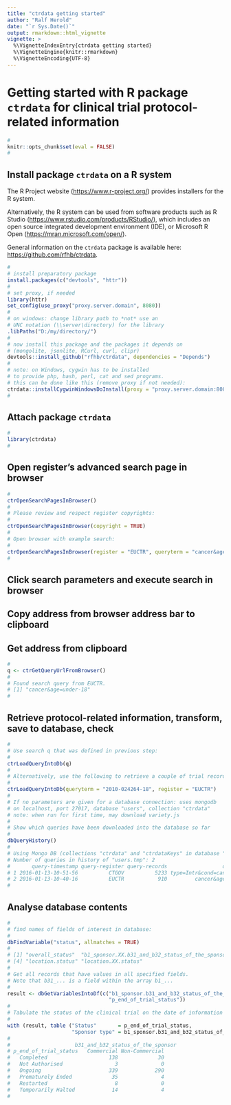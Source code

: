 ```yaml
---
title: "ctrdata getting started"
author: "Ralf Herold"
date: "`r Sys.Date()`"
output: rmarkdown::html_vignette
vignette: >
  %\VignetteIndexEntry{ctrdata getting started}
  %\VignetteEngine{knitr::rmarkdown}
  %\VignetteEncoding{UTF-8}
---
```


# Getting started with R package `ctrdata` for clinical trial protocol-related information

```r
#
knitr::opts_chunk$set(eval = FALSE)
#
```

## Install package `ctrdata` on a R system

The R Project website ([https://www.r-project.org/](https://www.r-project.org/)) provides installers for the R system. 

Alternatively, the R system can be used from software products such as R Studio ([https://www.rstudio.com/products/RStudio/](https://www.rstudio.com/products/RStudio/)), which includes an open source integrated development environment (IDE), or Microsoft R Open ([https://mran.microsoft.com/open/](https://mran.microsoft.com/open/)). 

General information on the `ctrdata` package is available here: [https://github.com/rfhb/ctrdata](https://github.com/rfhb/ctrdata). 

```r
# 
# install preparatory package
install.packages(c("devtools", "httr"))
#
# set proxy, if needed
library(httr)
set_config(use_proxy("proxy.server.domain", 8080))
#
# on windows: change library path to *not* use an 
# UNC notation (\\server\directory) for the library
.libPaths("D:/my/directory/")
#
# now install this package and the packages it depends on
# (mongolite, jsonlite, RCurl, curl, clipr)
devtools::install_github("rfhb/ctrdata", dependencies = "Depends")
#
# note: on Windows, cygwin has to be installed
# to provide php, bash, perl, cat and sed programs.
# this can be done like this (remove proxy if not needed): 
ctrdata::installCygwinWindowsDoInstall(proxy = "proxy.server.domain:8080") 
#
```


## Attach package `ctrdata`
```r
#
library(ctrdata)
#
```

## Open register's advanced search page in browser
```r
#
ctrOpenSearchPagesInBrowser()
#
# Please review and respect register copyrights:
#
ctrOpenSearchPagesInBrowser(copyright = TRUE)
#
# Open browser with example search:
#
ctrOpenSearchPagesInBrowser(register = "EUCTR", queryterm = "cancer&age=under-18")
#
```

## Click search parameters and execute search in browser 

## Copy address from browser address bar to clipboard

## Get address from clipboard
```r
#
q <- ctrGetQueryUrlFromBrowser()
#
# Found search query from EUCTR.
# [1] "cancer&age=under-18"
#
```

## Retrieve protocol-related information, transform, save to database, check
```r
#
# Use search q that was defined in previous step: 
#
ctrLoadQueryIntoDb(q)
#
# Alternatively, use the following to retrieve a couple of trial records: 
#
ctrLoadQueryIntoDb(queryterm = "2010-024264-18", register = "EUCTR")
#
# If no parameters are given for a database connection: uses mongodb
# on localhost, port 27017, database "users", collection "ctrdata"
# note: when run for first time, may download variety.js
#
# Show which queries have been downloaded into the database so far
#
dbQueryHistory()
#
# Using Mongo DB (collections "ctrdata" and "ctrdataKeys" in database "users" on "localhost").
# Number of queries in history of "users.tmp": 2
#       query-timestamp query-register query-records                  query-term
# 1 2016-01-13-10-51-56          CTGOV          5233 type=Intr&cond=cancer&age=0
# 2 2016-01-13-10-40-16          EUCTR           910         cancer&age=under-18
#
```

## Analyse database contents
```r
#
# find names of fields of interest in database:
#
dbFindVariable("status", allmatches = TRUE)
#
# [1] "overall_status"  "b1_sponsor.XX.b31_and_b32_status_of_the_sponsor" "p_end_of_trial_status"                          
# [4] "location.status" "location.XX.status"
#
# Get all records that have values in all specified fields.
# Note that b31_... is a field within the array b1_...
#
result <- dbGetVariablesIntoDf(c("b1_sponsor.b31_and_b32_status_of_the_sponsor", 
                                 "p_end_of_trial_status"))
#
# Tabulate the status of the clinical trial on the date of information retrieval
#
with (result, table ("Status"       = p_end_of_trial_status, 
                     "Sponsor type" = b1_sponsor.b31_and_b32_status_of_the_sponsor))
#
#                     b31_and_b32_status_of_the_sponsor
# p_end_of_trial_status   Commercial Non-Commercial
#   Completed                    138             30
#   Not Authorised                 3              0
#   Ongoing                      339            290
#   Prematurely Ended             35              4
#   Restarted                      8              0
#   Temporarily Halted            14              4
#
```

